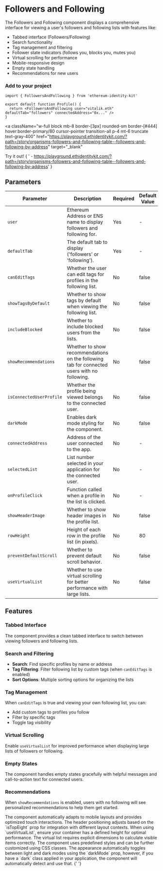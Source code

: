
# Followers and Following

The Followers and Following component displays a comprehensive interface for viewing a user's followers and following lists with features like:

- Tabbed interface (Followers/Following)
- Search functionality
- Tag management and filtering
- Follower state indicators (follows you, blocks you, mutes you)
- Virtual scrolling for performance
- Mobile-responsive design
- Empty state handling
- Recommendations for new users

### Add to your project

```tsx copy
import { FollowersAndFollowing } from 'ethereum-identity-kit'

export default function Profile() {
  return <FollowersAndFollowing user="vitalik.eth" defaultTab="followers" connectedAddress="0x..." />
}
```

<a
  className="w-full block mb-8 border-[3px] rounded-sm border-[#444] hover:border-primary/80 cursor-pointer transition-all p-4 mt-6 truncate text-gray-400"
  href="https://playground.ethidentitykit.com/?path=/story/organisms-followers-and-following-table--followers-and-following-by-address"
  target="_blank"
>
  <span className="text-primary">Try it out!</span>
  <span className="text-gray-400">
    {
      ' - https://playground.ethidentitykit.com/?path=/story/organisms-followers-and-following-table--followers-and-following-by-address'
    }
  </span>
</a>

## Parameters

| Parameter                | Description                                                                                 | Required | Default Value |
| ------------------------ | ------------------------------------------------------------------------------------------- | -------- | ------------- |
| `user`                   | Ethereum Address or ENS name to display followers and following for.                        | Yes      | -             |
| `defaultTab`             | The default tab to display ('followers' or 'following').                                    | Yes      | -             |
| `canEditTags`            | Whether the user can edit tags for profiles in the following list.                          | No       | false         |
| `showTagsByDefault`      | Whether to show tags by default when viewing the following list.                            | No       | false         |
| `includeBlocked`         | Whether to include blocked users from the lists.                                            | No       | false         |
| `showRecommendations`    | Whether to show recommendations on the following tab for connected users with no following. | No       | false         |
| `isConnectedUserProfile` | Whether the profile being viewed belongs to the connected user.                             | No       | false         |
| `darkMode`               | Enables dark mode styling for the component.                                                | No       | false         |
| `connectedAddress`       | Address of the user connected to the app.                                                   | No       | -             |
| `selectedList`           | List number selected in your application for the connected user.                            | No       | -             |
| `onProfileClick`         | Function called when a profile in the list is clicked.                                      | No       | -             |
| `showHeaderImage`        | Whether to show header images in the profile list.                                          | No       | false         |
| `rowHeight`              | Height of each row in the profile list (in pixels).                                         | No       | 80            |
| `preventDefaultScroll`   | Whether to prevent default scroll behavior.                                                 | No       | false         |
| `useVirtualList`         | Whether to use virtual scrolling for better performance with large lists.                   | No       | false         |

## Features

### Tabbed Interface

The component provides a clean tabbed interface to switch between viewing followers and following lists.

### Search and Filtering

- **Search**: Find specific profiles by name or address
- **Tag Filtering**: Filter following list by custom tags (when `canEditTags` is enabled)
- **Sort Options**: Multiple sorting options for organizing the lists

### Tag Management

When `canEditTags` is true and viewing your own following list, you can:

- Add custom tags to profiles you follow
- Filter by specific tags
- Toggle tag visibility

### Virtual Scrolling

Enable `useVirtualList` for improved performance when displaying large lists of followers or following.

### Empty States

The component handles empty states gracefully with helpful messages and call-to-action text for connected users.

### Recommendations

When `showRecommendations` is enabled, users with no following will see personalized recommendations to help them get started.

<Callout type="info">
  The component automatically adapts to mobile layouts and provides optimized touch interactions. The header positioning
  adjusts based on the `isTopEight` prop for integration with different layout contexts.
</Callout>

<Callout type="warning">
  When using `useVirtualList`, ensure your container has a defined height for optimal performance. The virtual list
  requires explicit dimensions to calculate visible items correctly.
</Callout>

<Callout type="info">
  The component uses predefined styles and can be further customized using CSS classes. The appearance automatically
  toggles between light and dark modes using the `darkMode` prop, however, if you have a `dark` class applied in your
  application, the component will automatically detect and use that.
</Callout>{' '}
